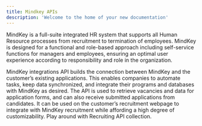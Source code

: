 ```yaml
---
title: Mindkey APIs
description: 'Welcome to the home of your new documentation'
---
```


MindKey is a full-suite integrated HR system that supports all Human Resource processes from recruitment to termination of employees. MindKey is designed for a functional and role-based approach including self-service functions for managers and employees, ensuring an optimal user experience according to responsibility and role in the organization.


<CardGroup cols={2}>
  <Card
    title="Integration API"
    icon="rocket"
    href="/integrationapi/integrationapi"
  >
    MindKey integrations API builds the connection between MindKey and the customer’s existing applications. This enables companies to automate tasks, keep data synchronized, and integrate their programs and databases with MindKey as desired.
  </Card>
  <Card
    title="Recruiting API"
    icon="user-plus"
    href="/recruiting/recruitingapi"
  >
    The API is used to retrieve vacancies and data for application forms, and can also receive submitted applications from candidates. It can be used on the customer’s recruitment webpage to integrate with MindKey recruitment while affording a high degree of customizability.
  </Card>
  <Card
    title="API Reference"
    icon="user-plus"
    href="/api-reference"
  >
    Play around with Recruiting API collection.
  </Card>
</CardGroup>
